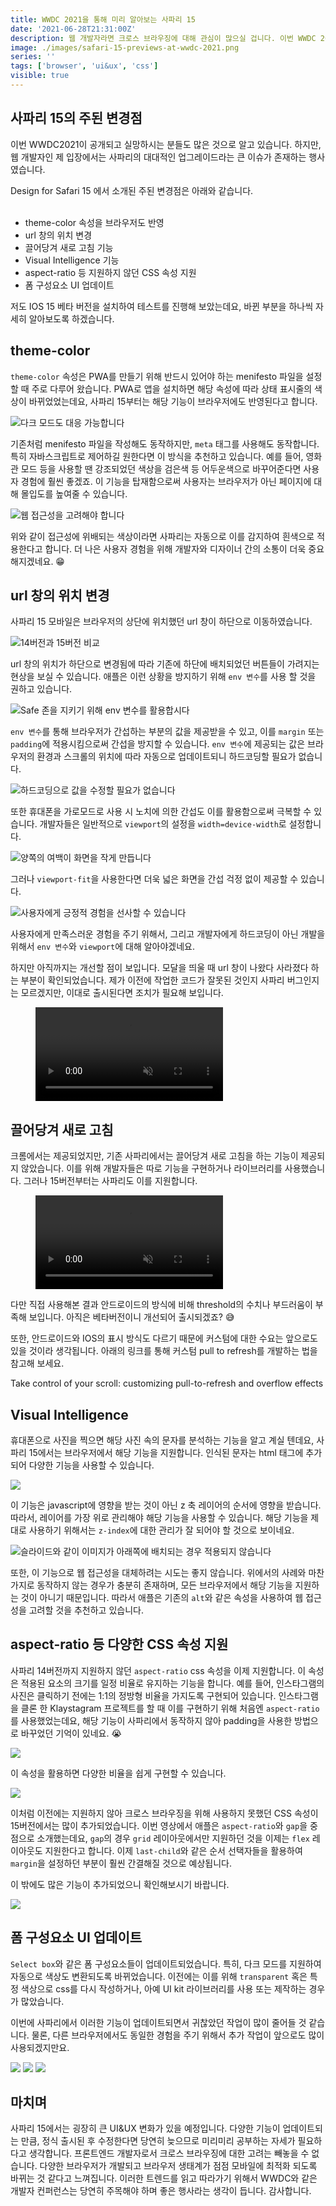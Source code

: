 ```yaml
---
title: WWDC 2021을 통해 미리 알아보는 사파리 15
date: '2021-06-28T21:31:00Z'
description: 웹 개발자라면 크로스 브라우징에 대해 관심이 많으실 겁니다. 이번 WWDC 2021에서 사파리 15의 변경점과 이에 대한 대응 방안을 소개하는 영상이 있어 이를 간략하게 정리해 보고 사파리 15가 앞으로의 UI와 UX에 끼칠 영향을 나름대로 생각해 보겠습니다.
image: ./images/safari-15-previews-at-wwdc-2021.png
series: ''
tags: ['browser', 'ui&ux', 'css']
visible: true
---
```


## 사파리 15의 주된 변경점

이번 WWDC2021이 공개되고 실망하시는 분들도 많은 것으로 알고 있습니다.
하지만, 웹 개발자인 제 입장에서는 사파리의 대대적인 업그레이드라는 큰 이슈가 존재하는 행사였습니다.

<ExternalLink href="https://developer.apple.com/videos/play/wwdc2021/10029/">
  Design for Safari 15
</ExternalLink>
에서 소개된 주된 변경점은 아래와 같습니다.
<br />
<br />

- theme-color 속성을 브라우저도 반영
- url 창의 위치 변경
- 끌어당겨 새로 고침 기능
- Visual Intelligence 기능
- aspect-ratio 등 지원하지 않던 CSS 속성 지원
- 폼 구성요소 UI 업데이트

저도 IOS 15 베타 버전을 설치하여 테스트를 진행해 보았는데요, 바뀐 부분을 하나씩 자세히 알아보도록 하겠습니다.

## theme-color

`theme-color` 속성은 PWA를 만들기 위해 반드시 있어야 하는 menifesto 파일을 설정할 때 주로 다루어 왔습니다.
PWA로 앱을 설치하면 해당 속성에 따라 상태 표시줄의 색상이 바뀌었었는데요,
사파리 15부터는 해당 기능이 브라우저에도 반영된다고 합니다.

![다크 모드도 대응 가능합니다](./images/theme-color.png)

기존처럼 menifesto 파일을 작성해도 동작하지만, `meta` 태그를 사용해도 동작합니다.
특히 자바스크립트로 제어하길 원한다면 이 방식을 추천하고 있습니다.
예를 들어, 영화관 모드 등을 사용할 땐 강조되었던 색상을 검은색 등 어두운색으로 바꾸어준다면 사용자 경험에 훨씬 좋겠죠.
이 기능을 탑재함으로써 사용자는 브라우저가 아닌 페이지에 대해 몰입도를 높여줄 수 있습니다.

![웹 접근성을 고려해야 합니다](./images/theme-color-accesibility.png)

위와 같이 접근성에 위배되는 색상이라면 사파리는 자동으로 이를 감지하여 흰색으로 적용한다고 합니다.
더 나은 사용자 경험을 위해 개발자와 디자이너 간의 소통이 더욱 중요해지겠네요. 😁

## url 창의 위치 변경

사파리 15 모바일은 브라우저의 상단에 위치했던 url 창이 하단으로 이동하였습니다.

![14버전과 15버전 비교](./images/url.png)

url 창의 위치가 하단으로 변경됨에 따라 기존에 하단에 배치되었던 버튼들이 가려지는 현상을 보실 수 있습니다.
애플은 이런 상황을 방지하기 위해 `env 변수`를 사용 할 것을 권하고 있습니다.

![Safe 존을 지키기 위해 env 변수를 활용합시다](./images/env-variables.png)

`env 변수`를 통해 브라우저가 간섭하는 부분의 값을 제공받을 수 있고,
이를 `margin` 또는 `padding`에 적용시킴으로써 간섭을 방지할 수 있습니다.
`env 변수`에 제공되는 값은 브라우저의 환경과 스크롤의 위치에 따라 자동으로 업데이트되니 하드코딩할 필요가 없습니다.

![하드코딩으로 값을 수정할 필요가 없습니다](./images/env-variables-applied.png)

또한 휴대폰을 가로모드로 사용 시 노치에 의한 간섭도 이를 활용함으로써 극복할 수 있습니다.
개발자들은 일반적으로 `viewport`의 설정을 `width=device-width`로 설정합니다.

![양쪽의 여백이 화면을 작게 만듭니다](./images/viewport-device-width.png)

그러나 `viewport-fit`을 사용한다면 더욱 넓은 화면을 간섭 걱정 없이 제공할 수 있습니다.

![사용자에게 긍정적 경험을 선사할 수 있습니다](./images/viewport-fit.png)

사용자에게 만족스러운 경험을 주기 위해서,
그리고 개발자에게 하드코딩이 아닌 개발을 위해서 `env 변수`와 `viewport`에 대해 알아야겠네요.

하지만 아직까지는 개선할 점이 보입니다.
모달을 띄울 때 url 창이 나왔다 사라졌다 하는 부분이 확인되었습니다.
제가 이전에 작업한 코드가 잘못된 것인지 사파리 버그인지는 모르겠지만, 이대로 출시된다면 조치가 필요해 보입니다.

<figure>
  <video
    preload="auto"
    muted
    loop
    playsInline
    autoPlay
    src="./videos/modal.mp4"
  />
</figure>

## 끌어당겨 새로 고침

크롬에서는 제공되었지만, 기존 사파리에서는 끌어당겨 새로 고침을 하는 기능이 제공되지 않았습니다.
이를 위해 개발자들은 따로 기능을 구현하거나 라이브러리를 사용했습니다.
그러나 15버전부터는 사파리도 이를 지원합니다.

<figure>
  <video
    preload="auto"
    muted
    loop
    playsInline
    autoPlay
    src="./videos/pull-to-refresh.mp4"
  />
</figure>

다만 직접 사용해본 결과 안드로이드의 방식에 비해 threshold의 수치나 부드러움이 부족해 보입니다.
아직은 베타버전이니 개선되어 출시되겠죠? 😅

또한, 안드로이드와 IOS의 표시 방식도 다르기 때문에 커스텀에 대한 수요는 앞으로도 있을 것이라 생각됩니다.
아래의 링크를 통해 커스텀 pull to refresh를 개발하는 법을 참고해 보세요.

<ExternalLink href="https://developers.google.com/web/updates/2017/11/overscroll-behavior/">
  Take control of your scroll: customizing pull-to-refresh and overflow effects
</ExternalLink>

## Visual Intelligence

휴대폰으로 사진을 찍으면 해당 사진 속의 문자를 분석하는 기능을 알고 계실 텐데요,
사파리 15에서는 브라우저에서 해당 기능을 지원합니다.
인식된 문자는 html 태그에 추가되어 다양한 기능을 사용할 수 있습니다.

![](./images/visual-intelligence.png)

이 기능은 javascript에 영향을 받는 것이 아닌 z 축 레이어의 순서에 영향을 받습니다.
따라서, 레이어를 가장 위로 관리해야 해당 기능을 사용할 수 있습니다.
해당 기능을 제대로 사용하기 위해서는 `z-index`에 대한 관리가 잘 되어야 할 것으로 보이네요.

![슬라이드와 같이 이미지가 아래쪽에 배치되는 경우 적용되지 않습니다](./images/z-order.png)

또한, 이 기능으로 웹 접근성을 대체하려는 시도는 좋지 않습니다.
위에서의 사례와 마찬가지로 동작하지 않는 경우가 충분히 존재하며,
모든 브라우저에서 해당 기능을 지원하는 것이 아니기 때문입니다.
따라서 애플은 기존의 `alt`와 같은 속성을 사용하여 웹 접근성을 고려할 것을 추천하고 있습니다.

## aspect-ratio 등 다양한 CSS 속성 지원

사파리 14버전까지 지원하지 않던 `aspect-ratio` css 속성을 이제 지원합니다.
이 속성은 적용된 요소의 크기를 일정 비율로 유지하는 기능을 합니다.
예를 들어, 인스타그램의 사진은 클릭하기 전에는 1:1의 정방형 비율을 가지도록 구현되어 있습니다.
인스타그램을 클론 한 Klaystagram 프로젝트를 할 때 이를 구현하기 위해 처음엔 `aspect-ratio`를 사용했었는데요,
해당 기능이 사파리에서 동작하지 않아 padding을 사용한 방법으로 바꾸었던 기억이 있네요. 😭

![](./images/aspect-ratio.png)

이 속성을 활용하면 다양한 비율을 쉽게 구현할 수 있습니다.

![](./images/aspect-ratio-example.png)

이처럼 이전에는 지원하지 않아 크로스 브라우징을 위해 사용하지 못했던 CSS 속성이 15버전에서는 많이 추가되었습니다.
이번 영상에서 애플은 `aspect-ratio`와 `gap`을 중점으로 소개했는데요,
`gap`의 경우 `grid` 레이아웃에서만 지원하던 것을 이제는 `flex` 레이아웃도 지원한다고 합니다.
이제 `last-child`와 같은 순서 선택자들을 활용하여 `margin`을 설정하던 부분이 훨씬 간결해질 것으로 예상됩니다.

이 밖에도 많은 기능이 추가되었으니 확인해보시기 바랍니다.

![](./images/etc-added.png)

## 폼 구성요소 UI 업데이트

`Select box`와 같은 폼 구성요소들이 업데이트되었습니다.
특히, 다크 모드를 지원하여 자동으로 색상도 변환되도록 바뀌었습니다.
이전에는 이를 위해 `transparent` 혹은 특정 색상으로 css를 다시 작성하거나,
아예 UI kit 라이브러리를 사용 또는 제작하는 경우가 많았습니다.

이번에 사파리에서 이러한 기능이 업데이트되면서 귀찮았던 작업이 많이 줄어들 것 같습니다.
물론, 다른 브라우저에서도 동일한 경험을 주기 위해서 추가 작업이 앞으로도 많이 사용되겠지만요.

![](./images/form-ui-white.png)
![](./images/form-ui-dark.png)
![](./images/color-picker.png)

## 마치며

사파리 15에서는 굉장히 큰 UI&UX 변화가 있을 예정입니다.
다양한 기능이 업데이트되는 만큼, 정식 출시된 후 수정한다면 당연히 늦으므로 미리미리 공부하는 자세가 필요하다고 생각합니다.
프론트엔드 개발자로서 크로스 브라우징에 대한 고려는 빼놓을 수 없습니다.
다양한 브라우저가 개발되고 브라우저 생태계가 점점 모바일에 최적화 되도록 바뀌는 것 같다고 느껴집니다.
이러한 트렌드를 읽고 따라가기 위해서 WWDC와 같은 개발자 컨퍼런스는 당연히 주목해야 하며 좋은 행사라는 생각이 듭니다. 감사합니다.
